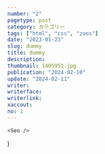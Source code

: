 ```yaml
---
number: "2"
pagetype: post
category: カテゴリー
tags: ["html", "css", "zoos"]
date: "2023-01-23"
slug: dummy
title: dummy
description:
thumbnail: 1405951.jpg
publication: "2024-02-10"
update: "2024-02-11"
writer:
writerface:
writerlink:
xaccout:
no: 1
---
```





<HeadlineInfo
    tags={props.pageContext.frontmatter.tags}
    title={props.pageContext.frontmatter.title}
    publication={props.pageContext.frontmatter.publication}
    category={props.pageContext.frontmatter.category}
    update={props.pageContext.frontmatter.update}
/>

    <Seo />
)